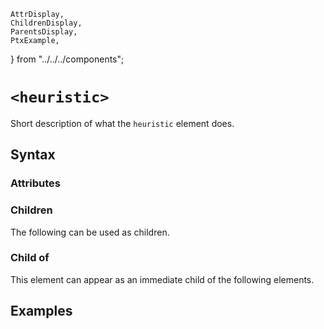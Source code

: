     AttrDisplay,
    ChildrenDisplay,
    ParentsDisplay,
    PtxExample,
} from "../../../components";

# `<heuristic>`

Short description of what the `heuristic` element does.

## Syntax

### Attributes

<AttrDisplay name="heuristic" />

### Children

The following can be used as children.

<ChildrenDisplay name="heuristic" />

### Child of

This element can appear as an immediate child of the following elements.

<ParentsDisplay name="heuristic" />

## Examples

    